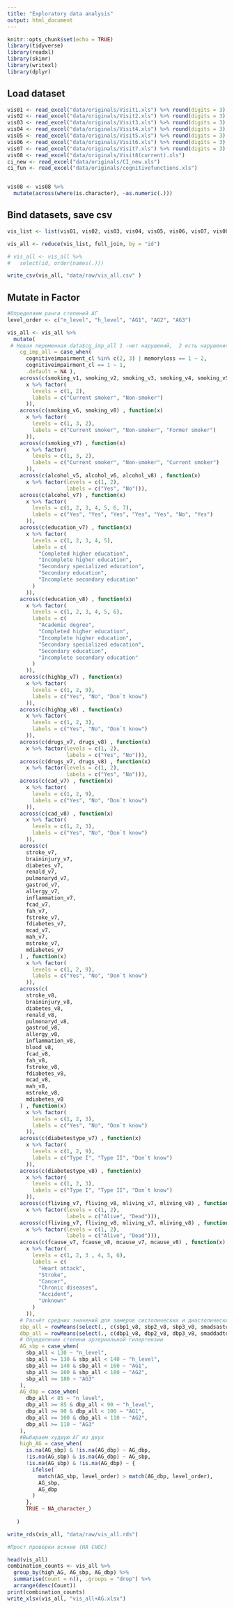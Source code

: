 ```yaml
---
title: "Exploratory data analysis"
output: html_document
---
```


```r
knitr::opts_chunk$set(echo = TRUE)
library(tidyverse)
library(readxl)
library(skimr)
library(writexl)
library(dplyr)
```

## Load dataset
```r
vis01 <- read_excel("data/originals/Visit1.xls") %>% round(digits = 3)
vis02 <- read_excel("data/originals/Visit2.xls") %>% round(digits = 3)
vis03 <- read_excel("data/originals/Visit3.xls") %>% round(digits = 3)
vis04 <- read_excel("data/originals/Visit4.xls") %>% round(digits = 3)
vis05 <- read_excel("data/originals/Visit5.xls") %>% round(digits = 3)
vis06 <- read_excel("data/originals/Visit6.xls") %>% round(digits = 3)
vis07 <- read_excel("data/originals/Visit7.xls") %>% round(digits = 3)
vis08 <- read_excel("data/originals/Visit8(current).xls") 
ci_new <- read_excel("data/originals/CI_new.xls")
ci_fun <- read_excel("data/originals/cognitivefunctions.xls")


vis08 <- vis08 %>% 
  mutate(across(where(is.character), ~as.numeric(.))) 

```


## Bind datasets, save csv

```r
vis_list <- list(vis01, vis02, vis03, vis04, vis05, vis06, vis07, vis08, ci_new, ci_fun)

vis_all <- reduce(vis_list, full_join, by = "id")

# vis_all <- vis_all %>% 
#   select(id, order(names(.)))

write_csv(vis_all, "data/raw/vis_all.csv" ) 

```

## Mutate in Factor

```r
#Определяем ранги степеней АГ
level_order <- c("n_level", "h_level", "AG1", "AG2", "AG3")
```

```r
vis_all <- vis_all %>%
  mutate(
 # Новая переменная data$cg_imp_all 1 -нет нарушений,  2 есть нарушения.    
    cg_imp_all = case_when(
      cognitiveimpairment_cl %in% c(2, 3) | memoryloss == 1 ~ 2,
      cognitiveimpairment_cl == 1 ~ 1,
      .default = NA ), 
    across(c(smoking_v1, smoking_v2, smoking_v3, smoking_v4, smoking_v5) , function(x)
      x %>% factor(
        levels = c(1, 2),
        labels = c("Current smoker", "Non-smoker")
      )),
    across(c(smoking_v6, smoking_v8) , function(x)
      x %>% factor(
        levels = c(1, 3, 2),
        labels = c("Current smoker", "Non-smoker", "Former smoker")
      )),
    across(c(smoking_v7) , function(x)
      x %>% factor(
        levels = c(1, 3, 2),
        labels = c("Current smoker", "Non-smoker", "Current smoker")
      )),
    across(c(alcohol_v5, alcohol_v6, alcohol_v8) , function(x)
      x %>% factor(levels = c(1, 2),
                   labels = c("Yes", "No"))),
    across(c(alcohol_v7) , function(x)
      x %>% factor(
        levels = c(1, 2, 3, 4, 5, 6, 7),
        labels = c("Yes", "Yes", "Yes", "Yes", "Yes", "No", "Yes")
      )),
    across(c(education_v7) , function(x)
      x %>% factor(
        levels = c(1, 2, 3, 4, 5),
        labels = c(
          "Completed higher education",
          "Incomplete higher education",
          "Secondary specialized education",
          "Secondary education",
          "Incomplete secondary education"
        )
      )),
    across(c(education_v8) , function(x)
      x %>% factor(
        levels = c(1, 2, 3, 4, 5, 6),
        labels = c(
          "Academic degree",
          "Completed higher education",
          "Incomplete higher education",
          "Secondary specialized education",
          "Secondary education",
          "Incomplete secondary education"
        )
      )),
    across(c(highbp_v7) , function(x)
      x %>% factor(
        levels = c(1, 2, 9),
        labels = c("Yes", "No", "Don`t know")
      )),
    across(c(highbp_v8) , function(x)
      x %>% factor(
        levels = c(1, 2, 3),
        labels = c("Yes", "No", "Don`t know")
      )),
    across(c(drugs_v7, drugs_v8) , function(x)
      x %>% factor(levels = c(1, 2),
                   labels = c("Yes", "No"))),
    across(c(drugs_v7, drugs_v8) , function(x)
      x %>% factor(levels = c(1, 2),
                   labels = c("Yes", "No"))),
    across(c(cad_v7) , function(x)
      x %>% factor(
        levels = c(1, 2, 9),
        labels = c("Yes", "No", "Don`t know")
      )),
    across(c(cad_v8) , function(x)
      x %>% factor(
        levels = c(1, 2, 3),
        labels = c("Yes", "No", "Don`t know")
      )),
    across(c(
      stroke_v7,
      braininjury_v7,
      diabetes_v7,
      renald_v7,
      pulmonaryd_v7,
      gastrod_v7,
      allergy_v7,
      inflammation_v7,
      fcad_v7,
      fah_v7,
      fstroke_v7,
      fdiabetes_v7,
      mcad_v7,
      mah_v7,
      mstroke_v7,
      mdiabetes_v7
    ) , function(x)
      x %>% factor(
        levels = c(1, 2, 9),
        labels = c("Yes", "No", "Don`t know")
      )),
    across(c(
      stroke_v8,
      braininjury_v8,
      diabetes_v8,
      renald_v8,
      pulmonaryd_v8,
      gastrod_v8,
      allergy_v8,
      inflammation_v8,
      blood_v8,
      fcad_v8,
      fah_v8,
      fstroke_v8,
      fdiabetes_v8,
      mcad_v8,
      mah_v8,
      mstroke_v8,
      mdiabetes_v8
    ) , function(x)
      x %>% factor(
        levels = c(1, 2, 3),
        labels = c("Yes", "No", "Don`t know")
      )),
    across(c(diabetestype_v7) , function(x)
      x %>% factor(
        levels = c(1, 2, 9),
        labels = c("Type I", "Type II", "Don`t know")
      )),
    across(c(diabetestype_v8) , function(x)
      x %>% factor(
        levels = c(1, 2, 3),
        labels = c("Type I", "Type II", "Don`t know")
      )),
    across(c(fliving_v7, fliving_v8, mliving_v7, mliving_v8) , function(x)
      x %>% factor(levels = c(1, 2),
                   labels = c("Alive", "Dead"))),
    across(c(fliving_v7, fliving_v8, mliving_v7, mliving_v8) , function(x)
      x %>% factor(levels = c(1, 2),
                   labels = c("Alive", "Dead"))),
    across(c(fcause_v7, fcause_v8, mcause_v7, mcause_v8) , function(x)
      x %>% factor(
        levels = c(1, 2, 3 , 4, 5, 6),
        labels = c(
          "Heart attack",
          "Stroke",
          "Cancer",
          "Chronic diseases",
          "Accident",
          "Unknown"
        )
      )),
    # Расчёт средних значений для замеров систолических и диастолических давлений
    sbp_all = rowMeans(select(., c(sbp1_v8, sbp2_v8, sbp3_v8, smadsastotal_v8)), na.rm = TRUE),
    dbp_all = rowMeans(select(., c(dbp1_v8, dbp2_v8, dbp3_v8, smaddadtotal_v8)), na.rm = TRUE),
    # Определение степени артериальной гипертензии
    AG_sbp = case_when(
      sbp_all < 130 ~ "n_level",
      sbp_all >= 130 & sbp_all < 140 ~ "h_level",
      sbp_all >= 140 & sbp_all < 160 ~ "AG1",
      sbp_all >= 160 & sbp_all < 180 ~ "AG2",
      sbp_all >= 180 ~ "AG3"
    ),
    AG_dbp = case_when(
      dbp_all < 85 ~ "n_level",
      dbp_all >= 85 & dbp_all < 90 ~ "h_level",
      dbp_all >= 90 & dbp_all < 100 ~ "AG1",
      dbp_all >= 100 & dbp_all < 110 ~ "AG2",
      dbp_all >= 110 ~ "AG3"
    ),
    #Выбираем худшую АГ из двух
    high_AG = case_when(
      is.na(AG_sbp) & !is.na(AG_dbp) ~ AG_dbp, 
      !is.na(AG_sbp) & is.na(AG_dbp) ~ AG_sbp, 
      !is.na(AG_sbp) & !is.na(AG_dbp) ~ {
        ifelse(
          match(AG_sbp, level_order) > match(AG_dbp, level_order),
          AG_sbp,
          AG_dbp
        )
      },
      TRUE ~ NA_character_)
    
   )

write_rds(vis_all, "data/raw/vis_all.rds")
```



```r
#Прост проверки всякие (НА СНОС)

head(vis_all)
combination_counts <- vis_all %>%
  group_by(high_AG, AG_sbp, AG_dbp) %>%
  summarise(Count = n(), .groups = "drop") %>%
  arrange(desc(Count))
print(combination_counts)
write_xlsx(vis_all, "vis_all+AG.xlsx")
```





